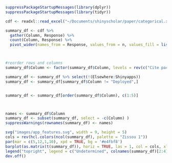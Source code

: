```r
suppressPackageStartupMessages(library(dplyr))
suppressPackageStartupMessages(library(tidyr))

cdf <- readxl::read_excel("~/Documents/shinyscholar/paper/categorical.xlsx")

summary_df <- cdf %>%
  gather(Column, Response) %>%
  count(Column, Response) %>%
  pivot_wider(names_from = Response, values_from = n, values_fill = list(n = 0))



#reorder rows and columns
summary_df$Column <- factor(summary_df$Column, levels = rev(c("Cite packages in paper", "Deployed", "Cite packages in app",  "Instructive", "Logging", "Reproducible", "Save and load", "Source code available", "Functions", "Modular", "Packaged", "Unit tests", "End-to-end tests")))

summary_df <- summary_df %>% select(!(Elsewhere:Shinyapps))
summary_df <- summary_df[summary_df$Column != "Deployed",]


summary_df <- summary_df[order(summary_df$Column), c(1:5)]



names <- summary_df$Column
summary_df <- subset(summary_df, select = -c(Column) )
suppressWarnings(rownames(summary_df) <- names)

svg("images/app_features.svg", width = 9, height = 5)
cols = rev(hcl.colors(ncol(summary_df), palette = "Zissou 1"))
par(mar = c(5,12,1,10), xpd = TRUE, bg = '#e4fbf8')
barplot(as.matrix(t(summary_df)), horiz = TRUE, las = 1, col = cols, xlab = "Frequency")
legend("topright", legend = c("Undetermined", colnames(summary_df)[2:4]), inset = c(-0.4, 0.35), col = cols, pch = 15, bty = "n")
dev.off()

```

